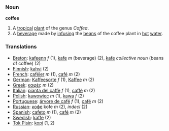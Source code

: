=== Noun ===

'''coffee'''

#A [[tropical]] [[plant]] of the genus ''Coffea''.
#A [[beverage]] made by [[infuse|infusing]] the [[bean]]s of the coffee plant in [[hot]] [[water]].

=== Translations ===
*[[Breton]]: [[kafeenn]] ''f'' (1), [[kafe]] ''m'' (beverage) (2), [[kafe]] ''collective noun'' (beans of coffee) (2)
*[[Finnish]]: [[kahvi]] (2)
*[[French]]: [[caféier]] ''m'' (1), [[café]] ''m'' (2)
*[[German]]: [[Kaffeesorte]] ''f'' (1), [[Kaffee]] ''m'' (2)
*[[Greek]]: [[καφές]] ''m'' (2)
*[[Italian]]: [[pianta del caffè]] ''f'' (1), [[caffè]] ''m'' (2)
*[[Polish]]: [[kawowiec]] ''m'' (1), [[kawa]] ''f'' (2)
*[[Portuguese]]: [[árvore de café]] ''f'' (1), [[café]] ''m'' (2)
*[[Russian]]: [[кофе]] kofe ''m'' (2), ''indecl'' (2)
*[[Spanish]]: [[cafeto]] ''m'' (1), [[café]] ''m'' (2)
*[[Swedish]]: [[kaffe]] (2)
*[[Tok Pisin]]: [[kopi]] (1, 2)